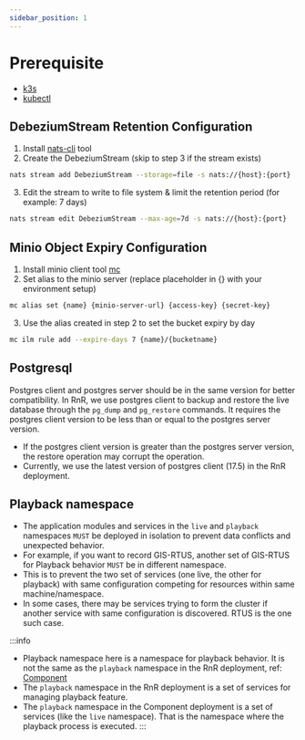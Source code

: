 ```yaml
---
sidebar_position: 1
---
```

# Prerequisite

- [k3s](https://docs.k3s.io/quick-start)
- [kubectl](https://kubernetes.io/docs/tasks/tools)

## DebeziumStream Retention Configuration

1. Install [nats-cli](https://docs.nats.io/using-nats/nats-tools/nats_cli) tool
2. Create the DebeziumStream (skip to step 3 if the stream exists)

```bash
nats stream add DebeziumStream --storage=file -s nats://{host}:{port}
```

3. Edit the stream to write to file system & limit the retention period (for example: 7 days)

```bash
nats stream edit DebeziumStream --max-age=7d -s nats://{host}:{port}
```

## Minio Object Expiry Configuration

1. Install minio client tool [mc](https://min.io/docs/minio/linux/reference/minio-mc.html)
2. Set alias to the minio server (replace placeholder in {} with your environment setup)

```bash
mc alias set {name} {minio-server-url} {access-key} {secret-key}
```

3. Use the alias created in step 2 to set the bucket expiry by day

```bash
mc ilm rule add --expire-days 7 {name}/{bucketname}
```


## Postgresql

Postgres client and postgres server should be in the same version for better compatibility.
In RnR, we use postgres client to backup and restore the live database through the `pg_dump` and `pg_restore` commands. It requires the postgres client version to be less than or equal to the postgres server version.
- If the postgres client version is greater than the postgres server version, the restore operation may corrupt the operation.
- Currently, we use the latest version of postgres client (17.5) in the RnR deployment.

## Playback namespace
- The application modules and services in the `live` and `playback` namespaces `MUST` be deployed in isolation to prevent data conflicts and unexpected behavior.
- For example, if you want to record GIS-RTUS, another set of GIS-RTUS for Playback behavior `MUST` be in different namespace.
- This is to prevent the two set of services (one live, the other for playback) with same configuration competing for resources within same machine/namespace.
- In some cases, there may be services trying to form the cluster if another service with same configuration is discovered. RTUS is the one such case.

:::info
- Playback namespace here is a namespace for playback behavior. It is not the same as the `playback` namespace in the RnR deployment, ref: [Component](../overview#components)
- The `playback` namespace in the RnR deployment is a set of services for managing playback feature. 
- The `playback` namespace in the Component deployment is a set of services (like the `live` namespace). That is the namespace where the playback process is executed.
:::
